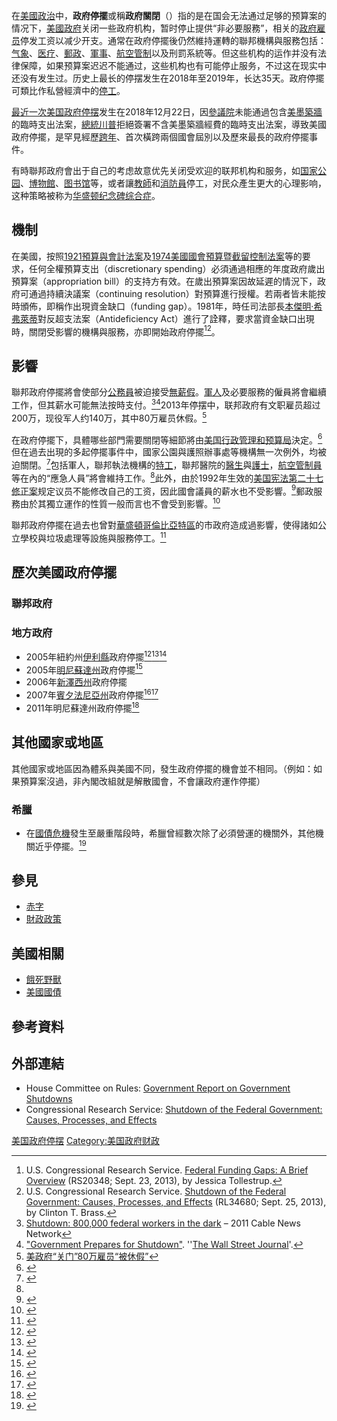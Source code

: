 {{noteTA
|G1=USState
|G2=美國總統
|G3=Medicine
}}
{{U.S. deficit and debt topics}}
在[[美國政治|美國政治]]中，'''政府停擺'''或稱'''政府關閉'''（{{lang-en|'''government shutdown'''}}）指的是在国会无法通过足够的预算案的情况下，[[美國政府|美國政府]]关闭一些政府机构，暂时停止提供“非必要服務”，相关的[[政府雇员|政府雇员]]停发工资以减少开支。通常在政府停擺後仍然維持運轉的聯邦機構與服務包括：[[美国国家气象局|气象]]、[[医疗|医疗]]、[[美國郵政署|郵政]]、[[美國軍事|軍事]]、[[航空管制|航空管制]]以及刑罰系統等。但这些机构的运作并没有法律保障，如果预算案迟迟不能通过，这些机构也有可能停止服务，不过这在现实中还没有发生过。历史上最长的停摆发生在2018年至2019年，长达35天。政府停擺可類比作私營經濟中的[[停工|停工]]。

[[2018－2019年美国联邦政府停摆事件|最近一次美国政府停摆]]发生在2018年12月22日，因[[美國參議院|參議院]]未能通過包含[[美墨邊界圍欄|美墨築牆]]的臨時支出法案，[[美國總統|總統]][[唐納·川普|川普]]拒絕簽署不含美墨築牆經費的臨時支出法案，導致美國政府停擺，是罕見經歷[[跨年|跨年]]、首次橫跨兩個國會屆別以及歷來最長的政府停擺事件。

有時聯邦政府會出于自己的考虑故意优先关闭受欢迎的联邦机构和服务，如[[国家公园|国家公园]]、[[博物館|博物館]]、[[图书馆|图书馆]]等，或者讓[[教師|教師]]和[[消防員|消防員]]停工，对民众產生更大的心理影响，这种策略被称为[[华盛顿纪念碑综合症|华盛顿纪念碑综合症]]。

== 機制 ==
在美國，按照[[1921預算與會計法案|1921預算與會計法案]]及[[1974美國國會預算暨截留控制法案|1974美國國會預算暨截留控制法案]]等的要求，任何全權預算支出（discretionary spending）必須通過相應的年度政府歲出預算案（appropriation bill）的支持方有效。在歲出預算案因故延遲的情況下，政府可通過持續決議案（continuing resolution）對預算進行授權。若兩者皆未能按時頒佈，即稱作出現資金缺口（funding gap）。1981年，時任司法部長[[本傑明·希弗萊蒂|本傑明·希弗萊蒂]]對反超支法案（Antideficiency Act）進行了詮釋，要求當資金缺口出現時，關閉受影響的機構與服務，亦即開始政府停擺<ref>U.S. Congressional Research Service. [http://www.fas.org/sgp/crs/misc/RS20348.pdf Federal Funding Gaps: A Brief Overview] (RS20348; Sept. 23, 2013), by Jessica Tollestrup.</ref><ref>U.S. Congressional Research Service. [http://www.fas.org/sgp/crs/misc/RL34680.pdf Shutdown of the Federal Government: Causes, Processes, and Effects] (RL34680; Sept. 25, 2013), by Clinton T. Brass.</ref>。

== 影響 ==
聯邦政府停擺將會使部分[[公務員|公務員]]被迫接受[[無薪假|無薪假]]。[[軍人|軍人]]及必要服務的僱員將會繼續工作，但其薪水可能無法按時支付。<ref>[http://money.cnn.com/2011/04/06/news/economy/federal_workers_shutdown/index.htm Shutdown: 800,000 federal workers in the dark] – 2011 Cable News Network</ref><ref>[http://online.wsj.com/article/SB10001424052748704013604576246612535953974.html "Government Prepares for Shutdown"].  ''[[The_Wall_Street_Journal|The Wall Street Journal]]'.</ref>2013年停摆中，联邦政府有文职雇员超过200万，现役军人约140万，其中80万雇员休假。<ref>[http://news.sina.com.cn/o/2013-10-03/034828353063.shtml 美政府“关门”80万雇员“被休假”]</ref>

在政府停擺下，具體哪些部門需要關閉等細節將由[[美国行政管理和预算局|美国行政管理和预算局]]決定。<ref name="washingtonpost1">{{cite news | first=Ed | last=O'Keefe | title=Government shutdown: Frequently asked questions | url=http://www.washingtonpost.com/politics/frequently-asked-questions-about-a-government-shutdown/2011/04/01/AF4WPIQC_story.html | newspaper= [[The_Washington_Post|The Washington Post]] | date=2011-04-02 }}</ref>但在過去出現的多起停擺事件中，國家公園與護照辦事處等機構無一次例外，均被迫關閉。<ref>{{cite news | first=Danielle | last=Belopotosky | title=What a Government Shutdown Means for Travelers | url=http://intransit.blogs.nytimes.com/2011/04/08/what-a-government-shutdown-means-for-travelers/ | newspaper= [[The_New_York_Times|The New York Times]] | date=2011-04-08 }}</ref>包括軍人，聯邦執法機構的[[特工|特工]]，聯邦醫院的[[醫生|醫生]]與[[護士|護士]]，[[航空管制員|航空管制員]]等在內的“應急人員”將會維持工作。<ref name="washingtonpost1"/>此外，由於1992年生效的[[美国宪法第二十七修正案|美国宪法第二十七修正案]]规定议员不能修改自己的工资，因此國會議員的薪水也不受影響。<ref>{{cite news | first=Michael | last=Shear | title=Will Members of Congress Get Paid in a Shutdown? | url=http://thecaucus.blogs.nytimes.com/2011/04/07/will-members-of-congress-get-paid-in-a-shutdown/ | newspaper= [[The_New_York_Times|The New York Times]] | date=2011-04-07 }}</ref>郵政服務由於其獨立運作的性質一般而言也不會受到影響。<ref>{{cite news | first=Emi | last=Kolawole | title=Government shutdown 2011: Will I get paid? What will be open? What can I expect? | url=http://www.washingtonpost.com/blogs/federal-eye/post/government-shutdown-2011-will-i-get-paid-what-will-be-open-what-can-i-expect/2011/04/06/AFfMK2oC_blog.html?hpid=z2#maill | newspaper= [[The_Washington_Post|The Washington Post]] | date=2011-04-08 }}</ref>

聯邦政府停擺在過去也曾對[[華盛頓哥倫比亞特區|華盛頓哥倫比亞特區]]的市政府造成過影響，使得諸如公立學校與垃圾處理等設施與服務停工。<ref>{{cite news | first=Justin | last=Jouvenal | title=Government shutdown could prove smelly for D.C. | url=http://www.washingtonpost.com/local/government-shutdown-could-prove-smelly-for-dc/2011/04/08/AFJBny2C_story.html | newspaper= [[The_Washington_Post|The Washington Post]] | date=2011-04-08 }}</ref>

== 歷次美國政府停擺 ==
=== 聯邦政府 ===
{{main|美國政府停擺列表}}

===地方政府===
* 2005年紐約州[[伊利县_(纽约州)|伊利縣]]政府停擺<ref>{{cite web | title=Budget Mess Hits Cultural Groups, | publisher=[[The_Buffalo_News|The Buffalo News]] | date=2005-02-07 | url=http://www.highbeam.com/doc/1P2-22781595.html | access-date=2013-10-01 | archive-url=https://web.archive.org/web/20131009214902/http://www.highbeam.com/doc/1P2-22781595.html | archive-date=2013-10-09 | dead-url=yes }}</ref><ref>{{cite web | title=County Leaders Brace for Closings | publisher=The Buffalo News | date=2005-02-21 | url=http://www.highbeam.com/doc/1P2-22784109.html | access-date=2013-10-01 | archive-url=https://web.archive.org/web/20131009220645/http://www.highbeam.com/doc/1P2-22784109.html | archive-date=2013-10-09 | dead-url=yes }}</ref><ref>{{cite web| title=Services Shut Down as County Fails to Pay Up| url=http://www.highbeam.com/doc/1P2-22806513.html| work=[[The_Buffalo_News|The Buffalo News]]| date=2005-07-03| access-date=2013-10-01| archive-url=https://web.archive.org/web/20131009214001/http://www.highbeam.com/doc/1P2-22806513.html| archive-date=2013-10-09| dead-url=yes}}</ref>
* 2005年[[明尼蘇達州|明尼蘇達州]]政府停擺<ref>{{cite journal | url=http://www.ombwatch.org/node/2491 | title=Minnesota Experiences Unprecedented Government Shutdown Due to a Budget Deadlock | date=2005-07-11 | volume=6 | issue=14 – OMB Watch | deadurl=yes | archiveurl=https://web.archive.org/web/20110213111528/http://www.ombwatch.org/node/2491 | archivedate=2011-02-13 }}</ref>
* 2006年[[新澤西州|新澤西州]]政府停擺
* 2007年[[賓夕法尼亞州|賓夕法尼亞州]]政府停擺<ref>{{cite web | url=http://www.insurancejournal.com/news/east/2007/07/12/81571.htm | title= Pa. State Agencies Back in Operation After Budget Deal Struck}}</ref><ref>{{cite web |url=http://www.pennlive.com/news/patriotnews/index.ssf?/base/news/1184382616242591.xml |title=Central PA Local News – |publisher=Pennlive.com |date= |accessdate=2013-09-27 |archive-date=2012-09-05 |archive-url=https://archive.today/20120905235910/http://www.pennlive.com/news/patriotnews/index.ssf?/base/news/1184382616242591.xml |dead-url=yes }}</ref>
* 2011年明尼蘇達州政府停擺<ref>{{cite web | url=http://www.startribune.com/politics/statelocal/124824189.html | title= Time's up: chances of a budget deal slipped away | work =[[Star_Tribune|Star Tribune]] | date= 2011-06-30}}</ref>

== 其他國家或地區 ==
其他國家或地區因為體系與美國不同，發生政府停擺的機會並不相同。（例如：如果預算案沒過，非內閣改組就是解散國會，不會讓政府運作停擺）
=== 希臘 ===
* 在[[希臘國債危機|國債危機]]發生至嚴重階段時，希臘曾經數次除了必須營運的機關外，其他機關近乎停擺。<ref name=Chatham>{{cite web|url=https://www.chathamhouse.org/expert/comment/greek-bailout-imf-and-europeans-diverge-lessons-learnt# |author1=Oxenford, Matthew|author2=Chryssogelos, Angelos|title=Greel Bailout: IMF and Europeans Diverge on Lessons Learnt |publisher=Chatham House |date=2018-08-16 |accessdate=2018-08-20}}</ref>

==參見==
{{portal|政治}}
* [[赤字|赤字]]
* [[財政政策|財政政策]]

==美國相關==
* [[餓死野獸|餓死野獸]]
* [[美國國債|美國國債]]

==參考資料==
{{reflist|2}}

==外部連結==
* House Committee on Rules: [https://web.archive.org/web/20130221172926/http://democrats.rules.house.gov/archives/98-844.pdf Government Report on Government Shutdowns]
* Congressional Research Service: [http://www.fas.org/sgp/crs/misc/RL34680.pdf Shutdown of the Federal Government: Causes, Processes, and Effects]

{{DEFAULTSORT:Government Shutdown}}
[[Category:美国政府停摆|]]
[[Category:美国政府财政|Category:美国政府财政]]